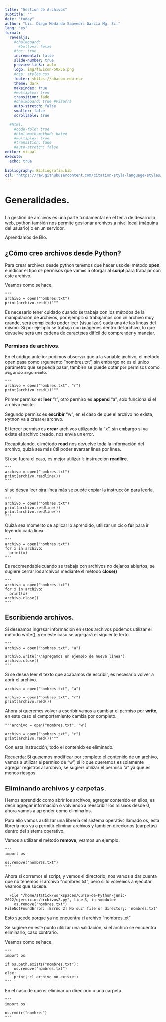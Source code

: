 ```yaml
---
title: "Gestion de Archivos"
subtitle: ""
date: "today"
author: "Lic. Diego Medardo Saavedra García Mg. Sc."
lang: "es"
format:
  revealjs:
    #chalkboard: 
      #buttons: false
    #toc: true
    incremental: false
    slide-number: true
    preview-links: auto
    logo: img/favicon-50x56.png
    #css: styles.css
    footer: <https://abacom.edu.ec>
    theme: dark
    makeindex: true
    #multiplex: true
    transition: fade
    #chalkboard: true #Pizarra
    auto-stretch: false
    smaller: false
    scrollable: true

  #html: 
    #code-fold: true
    #html-math-method: katex
    #multiplex: true
    #transition: fade
    #auto-stretch: false
editor: visual
execute: 
  echo: true
    
bibliography: Bibliografia.bib
csl: "https://raw.githubusercontent.com/citation-style-language/styles/master/apa.csl"
---
```


# Generalidades.

La gestión de archivos es una parte fundamental en el tema de desarrollo web, python también nos permite gestionar archivos a nivel local (máquina del usuario) o en un servidor.

Aprendamos de Ello.

## ¿Cómo creo archivos desde Python?

Para crear archivos desde python tenemos que hacer uso del método **open**, e indicar el tipo de permisos que vamos a otorgar al **script** para trabajar con este archivo.

Veamos como se hace.

```pyhon
"""
archivo = open("nombres.txt")
print(archivo.read())"""
```

Es necesario tener cuidado cuando se trabaja con los métodos de la manipulación de archivos, por ejemplo si trabajamos con un archivo muy grande, será complicado poder leer (visualizar) cada una de las líneas del mismo. Si por ejemplo se trabaja con imágenes dentro del archivo, lo que devuelve será una cadena de caracteres difícil de comprender y manejar.

### Permisos de archivos.

En el código anterior pudimos observar que a la variable archivo, el método open pasa como argumento "nombres.txt", sin embargo no es el único parámetro que se pueda pasar, también se puede optar por permisos como segundo argumento.

```pyhon
"""
archivo = open("nombres.txt", "r")
print(archivo.read())"""
```

Primer permiso es **leer** "r", otro permiso es **append** "a", solo funciona si el archivo existe.

Segundo permiso es **escribir** "w", en el caso de que el archivo no exista, Python va a crear el archivo.

El tercer permiso es **crear** archivos utilizando la "x", sin embargo si ya existe el archivo creado, nos envía un error.

Recapitulando, el método **read** nos devuelve toda la información del archivo, quizá sea más útil poder avanzar línea por línea.

Si ese fuera el caso, es mejor utilizar la instrucción **readline**.

```pyhon
"""
archivo = open("nombres.txt")
print(archivo.readline())
"""
```

si se desea leer otra línea más se puede copiar la instrucción para leerla.

```pyhon
"""
archivo = open("nombres.txt")
print(archivo.readline())
print(archivo.readline())
"""
```

Quizá sea momento de aplicar lo aprendido, utilizar un ciclo **for** para ir leyendo cada línea.

```pyhon
"""
archivo = open("nombres.txt")
for x in archivo:
  print(x)
"""
```

Es recomendable cuando se trabaja con archivos no dejarlos abiertos, se sugiere cerrar los archivos mediante el método **close()**

```pyhon
"""
archivo = open("nombres.txt")
for x in archivo:
  print(x)
archivo.close()
"""
```

## Escribiendo archivos.

Si deseamos ingresar información en estos archivos podemos utilizar el método write(), y en este caso se agregará el siguiente texto.

```pyhon
"""
archivo = open("nombres.txt", "a")

archivo.write("\nagregamos un ejemplo de nueva línea")
archivo.close()
"""
```

Si se desea leer el texto que acabamos de escribir, es necesario volver a abrir el archivo.

```pyhon
archivo = open("nombres.txt", "a")

archivo = open("nombres.txt", "r")
print(archivo.read())
```

Ahora si queremos volver a escribir vamos a cambiar el permiso por **write**, en este caso el comportamiento cambia por completo.

```pyhon
"""archivo = open("nombres.txt", "w")

archivo = open("nombres.txt", "r")
print(archivo.read())"""
```

Con esta instrucción, todo el contenido es eliminado.

Recuerda: Si queremos modificar por completo el contenido de un archivo, vamos a utilizar el permiso de "w", si lo que queremos es solamente agregar registros al archivo, se sugiere utilizar el permiso "a" ya que es menos riesgos.

## Eliminando archivos y carpetas.

Hemos aprendido como abrir los archivos, agregar contenido en ellos, es decir agregar información o volviendo a reescribir los mismos desde 0, ahora vamos a aprender como eliminarlos.

Para ello vamos a utilizar una librería del sistema operativo llamado os, esta librería nos va a permitir eliminar archivos y también directorios (carpetas) dentro del sistema operativo.

Vamos a utilizar el método **remove**, veamos un ejemplo.

```pyhon
"""
import os

os.remove("nombres.txt")
"""
```

Ahora si corremos el script, y vemos el directorio, nos vamos a dar cuenta que no tenemos el archivo "nombres.txt", pero si lo volvemos a ejecutar veamos que sucede.

```shell
  File "/home/statick/workspaces/Curso-de-Python-junio-2022/ejercicios/archivos2.py", line 3, in <module>
    os.remove("nombres.txt")
FileNotFoundError: [Errno 2] No such file or directory: 'nombres.txt'
```

Esto sucede porque ya no encuentra el archivo "nombres.txt"

Se sugiere en este punto utilizar una validación, si el archivo se encuentra eliminarlo, caso contrario.

Veamos como se hace.

```pyhon
"""
import os

if os.path.exists("nombres.txt"):
    os.remove("nombres.txt")
else:
    print("El archivo no existe")
"""
```

En el caso de querer eliminar un directorio o una carpeta.

```pyhon
"""
import os

os.rmdir("nombres")
"""
```
